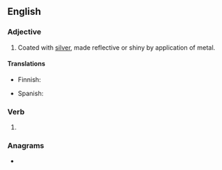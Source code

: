==English==

===Adjective===
{{en-adj}}

# Coated with [[silver]], made reflective or shiny by application of metal.

====Translations====
{{trans-top|coated with silver}}
* Finnish: {{t|fi|hopeoitu}}
{{trans-mid}}
* Spanish: {{t+|es|plateado}}
{{trans-bottom}}

===Verb===
{{head|en|verb form}}

# {{en-past of|silver}}

===Anagrams===
* {{anagrams|en|delivers|delivres|desilver|slivered}}
